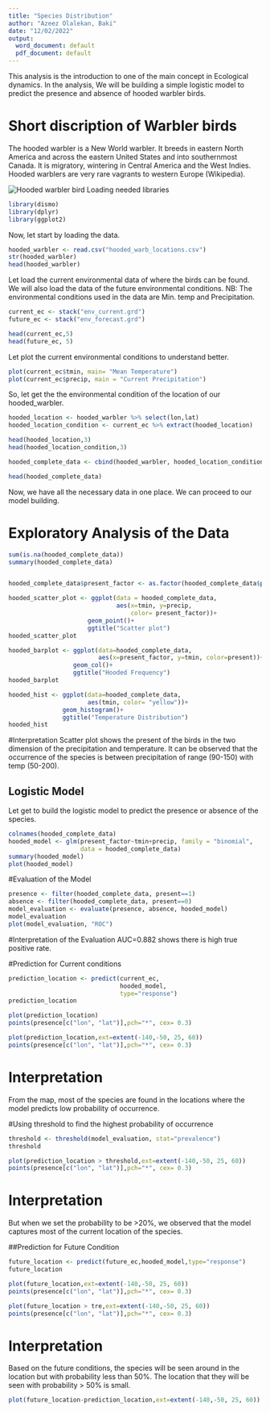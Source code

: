 ```yaml
---
title: "Species Distribution"
author: "Azeez Olalekan, Baki"
date: "12/02/2022"
output:
  word_document: default
  pdf_document: default
---
```


This analysis is the introduction to one of the main concept in Ecological dynamics. In the analysis, We will be building a simple logistic model to predict the presence and absence of hooded warbler birds.

# Short discription of Warbler birds

The hooded warbler is a New World warbler. It breeds in eastern North America and across the eastern United States and into southernmost Canada. It is migratory, wintering in Central America and the West Indies. Hooded warblers are very rare vagrants to western Europe (Wikipedia). 

![Hooded warbler bird](C:/Users/dell/OneDrive/Documents/R/Ecological/hooded warbler.jpg)
Loading needed libraries

```r
library(dismo)
library(dplyr)
library(ggplot2)
```

Now, let start by loading the data.

```r
hooded_warbler <- read.csv("hooded_warb_locations.csv")
str(hooded_warbler)
head(hooded_warbler)
```

Let load the current environmental data of where the birds can be found. We will also load the data of the future environmental conditions. NB: The environmental conditions used in the data are Min. temp and Precipitation.

```r
current_ec <- stack("env_current.grd")
future_ec <- stack("env_forecast.grd")

head(current_ec,5)
head(future_ec, 5)
```

Let plot the current environmental conditions to understand better.

```r
plot(current_ec$tmin, main= "Mean Temperature")
plot(current_ec$precip, main = "Current Precipitation")
```

So, let get the the environmental condition of the location of our hooded_warbler.

```r
hooded_location <- hooded_warbler %>% select(lon,lat)
hooded_location_condition <- current_ec %>% extract(hooded_location)

head(hooded_location,3)
head(hooded_location_condition,3)

hooded_complete_data <- cbind(hooded_warbler, hooded_location_condition)

head(hooded_complete_data)

```

Now, we have all the necessary data in one place. We can proceed to our model building.

# Exploratory Analysis of the Data

```r
sum(is.na(hooded_complete_data))
summary(hooded_complete_data)


hooded_complete_data$present_factor <- as.factor(hooded_complete_data$present)

hooded_scatter_plot <- ggplot(data = hooded_complete_data, 
                              aes(x=tmin, y=precip,
                                  color= present_factor))+
                      geom_point()+
                      ggtitle("Scatter plot")
hooded_scatter_plot

hooded_barplot <- ggplot(data=hooded_complete_data, 
                         aes(x=present_factor, y=tmin, color=present))+
                  geom_col()+
                  ggtitle("Hooded Frequency")
hooded_barplot

hooded_hist <- ggplot(data=hooded_complete_data, 
                      aes(tmin, color= "yellow"))+
               geom_histogram()+
               ggtitle("Temperature Distribution")
hooded_hist

```

#Interpretation 
Scatter plot shows the present of the birds in the two dimension of the precipitation and temperature. It can be observed that the occurrence of the species is between precipitation of range (90-150) with temp (50-200).

## Logistic Model
Let get to build the logistic model to predict the presence or absence of the species.

```r
colnames(hooded_complete_data)
hooded_model <- glm(present_factor~tmin+precip, family = "binomial", 
                    data = hooded_complete_data)
summary(hooded_model)
plot(hooded_model)
```

\#Evaluation of the Model

```r
presence <- filter(hooded_complete_data, present==1)
absence <- filter(hooded_complete_data, present==0)
model_evaluation <- evaluate(presence, absence, hooded_model)
model_evaluation
plot(model_evaluation, "ROC")
```

\#Interpretation of the Evaluation AUC=0.882 shows there is high true positive rate.

\#Prediction for Current conditions

```r
prediction_location <- predict(current_ec,
                               hooded_model,
                               type="response")
prediction_location

plot(prediction_location)
points(presence[c("lon", "lat")],pch="*", cex= 0.3)

plot(prediction_location,ext=extent(-140,-50, 25, 60))
points(presence[c("lon", "lat")],pch="*", cex= 0.3)
```

# Interpretation

From the map, most of the species are found in the locations where the model predicts low probability of occurrence.

\#Using threshold to find the highest probability of occurrence

```r
threshold <- threshold(model_evaluation, stat="prevalence")
threshold

plot(prediction_location > threshold,ext=extent(-140,-50, 25, 60))
points(presence[c("lon", "lat")],pch="*", cex= 0.3)
```

# Interpretation

But when we set the probability to be \>20%, we observed that the model captures most of the current location of the species.

\#\#Prediction for Future Condition

```r
future_location <- predict(future_ec,hooded_model,type="response")
future_location

plot(future_location,ext=extent(-140,-50, 25, 60))
points(presence[c("lon", "lat")],pch="*", cex= 0.3)

plot(future_location > tre,ext=extent(-140,-50, 25, 60))
points(presence[c("lon", "lat")],pch="*", cex= 0.3)
```

# Interpretation

Based on the future conditions, the species will be seen around in the location but with probability less than 50%. The location that they will be seen with probability > 50% is small.

```r
plot(future_location-prediction_location,ext=extent(-140,-50, 25, 60))
```
